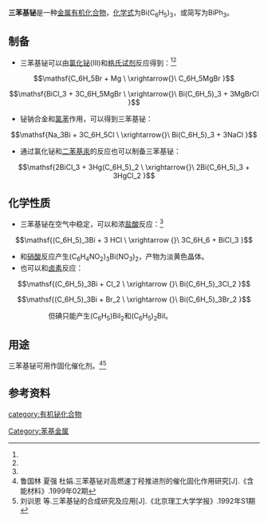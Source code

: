 {{chembox
| verifiedrevid = 
| ImageFile = Triphenylbismuth(III).jpg
| ImageSize = 220px
| ImageName = 三苯基铋的样品
| IUPACName = 
| Section1 = {{Chembox Identifiers
|   ChemSpiderID_Ref = {{chemspidercite|correct|chemspider}}
| ChemSpiderID = 
| InChI = 
| InChIKey = 
| StdInChI_Ref = {{stdinchicite|correct|chemspider}}
| StdInChI = 
| StdInChIKey_Ref = {{stdinchicite|correct|chemspider}}
| StdInChIKey = 
| CASNo_Ref = {{cascite|correct|CAS}}
| CASNo = 603-33-8
|   PubChem = 11774
|   SMILES = C1=CC=C(C=C1)[Bi](C2=CC=CC=C2)C3=CC=CC=C3
| EINECS = 210-033-4
}}
| Section2 = {{Chembox Properties
|   Formula = Bi(C<sub>6</sub>H<sub>5</sub>)<sub>3</sub>
|   MolarMass = 440.298
|   Appearance =  无色晶体<ref name=w>《无机化学丛书》第四卷 氮 磷 砷分族. 科学出版社. 4.10 铋的金属有机化合物. P<sub>393~395</sub></ref>
|   Density = 1.59g·cm<sup>-3</sup>
|   MeltingPt = 78℃
|   BoilingPt = 
|   Solubility = 难溶
|   SolubleOther = 可溶于[[乙醚|乙醚]]、[[丙酮|丙酮]]和[[氯仿|氯仿]]<br />微溶于[[乙醇|乙醇]]<ref>Alfa Aesar产品说明书. 12545 Triphenylbismuth, 99+%</ref>
  }}
| Section3 = {{Chembox Structure
|  Reference = 
|  CrystalStruct = 
|  SpaceGroup = 
|  Coordination = 
|  LattConst_a = 
|   LattConst_b = 
|   LattConst_c = 
|  LattConst_alpha = 
|   LattConst_beta = 
|   LattConst_gamma = 
|  MolShape = 
|  OrbitalHybridisation = 
|  Dipole =  }}
| Section4 = {{Chembox Hazards
|   MainHazards = 
|   RPhrases = 
|   SPhrases = 
|   FlashPt = 
|   Autoignition = 
  }}
| Section8 = {{Chembox Related
|   OtherCations = [[三苯胺|三苯胺]]<br />[[三苯基膦|三苯基膦]]<br />[[三苯基砷|三苯基砷]]<br />[[三苯基锑|三苯基锑]]
|   OtherAnions = [[三甲基铋|三甲基铋]]
|   OtherCpds = [[五苯基铋|五苯基铋]]
  }}
}}

'''三苯基铋'''是一种[[金属有机化合物|金属有机化合物]]，[[化学式|化学式]]为Bi(C<sub>6</sub>H<sub>5</sub>)<sub>3</sub>，或简写为BiPh<sub>3</sub>。
==制备==
* 三苯基铋可以由[[氯化铋|氯化铋]](III)和[[格氏试剂|格氏试剂]]反应得到：<ref name=w /><ref name=synj />
::<math>\mathsf{C_6H_5Br + Mg \ \xrightarrow{}\ C_6H_5MgBr }</math>
::<math>\mathsf{BiCl_3 + 3C_6H_5MgBr \ \xrightarrow{}\ Bi(C_6H_5)_3 + 3MgBrCl }</math>

* 铋钠合金和[[氯苯|氯苯]]作用，可以得到三苯基铋：
::<math>\mathsf{Na_3Bi + 3C_6H_5Cl \ \xrightarrow{}\ Bi(C_6H_5)_3 + 3NaCl }</math>

* 通过氯化铋和[[二苯基汞|二苯基汞]]的反应也可以制备三苯基铋：
::<math>\mathsf{2BiCl_3 + 3Hg(C_6H_5)_2 \ \xrightarrow{}\ 2Bi(C_6H_5)_3 + 3HgCl_2 }</math>
==化学性质==
*三苯基铋在空气中稳定，可以和浓[[盐酸|盐酸]]反应：<ref name=w />
::<math>\mathsf{(C_6H_5)_3Bi + 3 HCl \ \xrightarrow {}\ 3C_6H_6 + BiCl_3 }</math>
*和[[硝酸|硝酸]]反应产生(C<sub>6</sub>H<sub>4</sub>NO<sub>2</sub>)<sub>3</sub>Bi(NO<sub>3</sub>)<sub>2</sub>，产物为淡黄色晶体。
*也可以和[[卤素|卤素]]反应：
::<math>\mathsf{(C_6H_5)_3Bi + Cl_2 \ \xrightarrow {}\ Bi(C_6H_5)_3Cl_2 }</math>
::<math>\mathsf{(C_6H_5)_3Bi + Br_2 \ \xrightarrow {}\ Bi(C_6H_5)_3Br_2 }</math>
::但碘只能产生(C<sub>6</sub>H<sub>5</sub>)BiI<sub>2</sub>和(C<sub>6</sub>H<sub>5</sub>)<sub>2</sub>BiI。
==用途==
三苯基铋可用作固化催化剂。<ref>鲁国林 夏强 杜娟.三苯基铋对高燃速丁羟推进剂的催化固化作用研究[J].《含能材料》.1999年02期</ref><ref name=synj>刘训恩 等.三苯基铋的合成研究及应用[J].《北京理工大学学报》.1992年S1期</ref>

==参考资料==
{{reflist}}

[[category:有机铋化合物|category:有机铋化合物]]
[[Category:苯基金属|Category:苯基金属]]